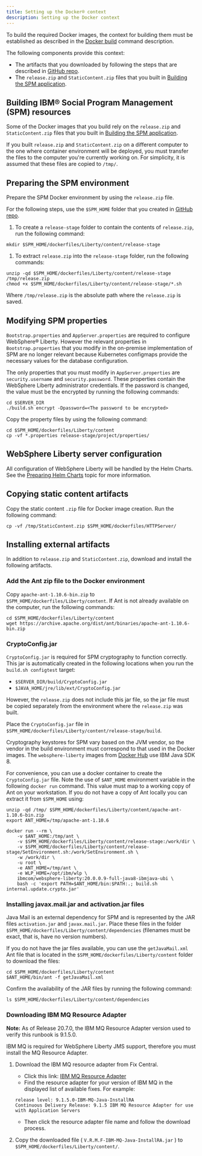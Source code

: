 ```yaml
---
title: Setting up the Docker® context
description: Setting up the Docker context
---
```


To build the required Docker images, the context for building them must be established as described in the [Docker build](https://docs.docker.com/engine/reference/commandline/build/) command description.

The following components provide this context:

* The artifacts that you downloaded by following the steps that are described in [GitHub repo](/prereq/git).
* The `release.zip` and `StaticContent.zip` files that you built in [Building the SPM application](/deploy-spm/build-spm).

## Building IBM® Social Program Management (SPM) resources

Some of the Docker images that you build rely on the `release.zip` and `StaticContent.zip` files that you built in [Building the SPM application](/deploy-spm/build-spm).

If you built `release.zip` and `StaticContent.zip` on a different computer to the one where container environment will be deployed, you must transfer the files to the computer you're currently working on.
For simplicity, it is assumed that these files are copied to `/tmp/`.

## Preparing the SPM environment

Prepare the SPM Docker environment by using the `release.zip` file.

For the following steps, use the `$SPM_HOME` folder that you created in [GitHub repo](/prereq/git).

1. To create a `release-stage` folder to contain the contents of `release.zip`, run the following command:

  ```shell
  mkdir $SPM_HOME/dockerfiles/Liberty/content/release-stage
  ```

1. To extract `release.zip` into the `release-stage` folder, run the following commands:

  ```shell
  unzip -qd $SPM_HOME/dockerfiles/Liberty/content/release-stage /tmp/release.zip
  chmod +x $SPM_HOME/dockerfiles/Liberty/content/release-stage/*.sh
  ```

  Where `/tmp/release.zip` is the absolute path where the `release.zip` is saved.

## Modifying SPM properties

`Bootstrap.properties` and `AppServer.properties` are required to configure WebSphere® Liberty.
However the relevant properties in `Bootstrap.properties` that you modify in the on-premise implementation of SPM are no longer relevant because Kubernetes configmaps provide the necessary values for the database configuration.

The only properties that you must modify in `AppServer.properties` are `security.username` and `security.password`.
These properties contain the WebSphere Liberty administrator credentials. If the password is changed, the value must be the encrypted  by running the following commands:

```shell
cd $SERVER_DIR
./build.sh encrypt -Dpassword=<The password to be encrypted>
```

Copy the property files by using the following command:

```shell
cd $SPM_HOME/dockerfiles/Liberty/content
cp -vf *.properties release-stage/project/properties/
```

## WebSphere Liberty server configuration

All configuration of WebSphere Liberty will be handled by the Helm Charts. See the [Preparing Helm Charts](/deployment/hc_preparation) topic for more information.

## Copying static content artifacts

Copy the static content `.zip` file for Docker image creation. Run the following command:

```shell
cp -vf /tmp/StaticContent.zip $SPM_HOME/dockerfiles/HTTPServer/
```

## Installing external artifacts

In addition to `release.zip` and `StaticContent.zip`, download and install the following artifacts.

### Add the Ant zip file to the Docker environment

Copy `apache-ant-1.10.6-bin.zip` to `$SPM_HOME/dockerfiles/Liberty/content`. If Ant is not already available on the computer, run the following commands:

```shell
cd $SPM_HOME/dockerfiles/Liberty/content
wget https://archive.apache.org/dist/ant/binaries/apache-ant-1.10.6-bin.zip
```

### CryptoConfig.jar

`CryptoConfig.jar` is required for SPM cryptography to function correctly. This jar is automatically created in the following locations when you run the
 `build.sh configtest` target:

* `$SERVER_DIR/build/CryptoConfig.jar`
* `$JAVA_HOME/jre/lib/ext/CryptoConfig.jar`

However, the `release.zip` does not include this jar file, so the jar file must be copied separately from the environment where the `release.zip` was built.

Place the `CryptoConfig.jar` file in `$SPM_HOME/dockerfiles/Liberty/content/release-stage/build`.

<InlineNotification>

Cryptography keystores for SPM vary based on the JVM vendor, so the vendor in the build environment must correspond to that used in the Docker images.
The `websphere-liberty` images from [Docker Hub](https://hub.docker.com/_/websphere-liberty) use IBM Java SDK 8.

</InlineNotification>

For convenience, you can use a docker container to create the `CryptoConfig.jar` file.
Note the use of `$ANT_HOME` environment variable in the following `docker run` command.
This value must map to a working copy of Ant on your workstation.
If you do not have a copy of Ant locally you can extract it from `$SPM_HOME` using:

```shell
unzip -qd /tmp/ $SPM_HOME/dockerfiles/Liberty/content/apache-ant-1.10.6-bin.zip
export ANT_HOME=/tmp/apache-ant-1.10.6
```

```shell
docker run --rm \
    -v $ANT_HOME:/tmp/ant \
    -v $SPM_HOME/dockerfiles/Liberty/content/release-stage:/work/dir \
    -v $SPM_HOME/dockerfiles/Liberty/content/release-stage/SetEnvironment.sh:/work/SetEnvironment.sh \
    -w /work/dir \
    -u root \
    -e ANT_HOME=/tmp/ant \
    -e WLP_HOME=/opt/ibm/wlp \
    ibmcom/websphere-liberty:20.0.0.9-full-java8-ibmjava-ubi \
    bash -c 'export PATH=$ANT_HOME/bin:$PATH:.; build.sh internal.update.crypto.jar'
```

### Installing javax.mail.jar and activation.jar files

Java Mail is an external dependency for SPM and is represented by the JAR files `activation.jar` and `javax.mail.jar`.
Place these files in the folder `$SPM_HOME/dockerfiles/Liberty/content/dependencies` (filenames must be exact, that is, have no version numbers).

If you do not have the jar files available, you can use the `getJavaMail.xml` Ant file that is located in the `$SPM_HOME/dockerfiles/Liberty/content` folder to download the files:

```shell
cd $SPM_HOME/dockerfiles/Liberty/content
$ANT_HOME/bin/ant -f getJavaMail.xml
```

Confirm the availability of the JAR files by running the following command:

`ls $SPM_HOME/dockerfiles/Liberty/content/dependencies`

### Downloading IBM MQ Resource Adapter

<InlineNotification>

**Note:** As of Release 20.7.0, the IBM MQ Resource Adapter version used to verify this runbook is 9.1.5.0.

</InlineNotification>

IBM MQ is required for WebSphere Liberty JMS support, therefore you must install the MQ Resource Adapter.

1. Download the IBM MQ resource adapter from Fix Central.
   * Click this link: [IBM MQ Resource Adapter](https://ibm.biz/mq91cdRA)
   * Find the resource adapter for your version of IBM MQ in the displayed list of available fixes. For example:

    ```
    release level: 9.1.5.0-IBM-MQ-Java-InstallRA
    Continuous Delivery Release: 9.1.5 IBM MQ Resource Adapter for use with Application Servers
    ```

   * Then click the resource adapter file name and follow the download process.

2. Copy the downloaded file ( `V.R.M.F-IBM-MQ-Java-InstallRA.jar` ) to `$SPM_HOME/dockerfiles/Liberty/content/`.
